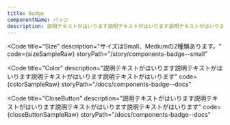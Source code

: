 ```yaml
---
title: Badge
componentName: バッジ
description: 説明テキストがはいります説明テキストがはいります説明テキストがはいります説明テキストがはいります説明テキストがはいります説明テキストがはいります説明テキストがはいります説明テキストがはいります
---
```



<Code
  title="Size"
  description="サイズはSmall、Mediumの2種類あります。"
  code={sizeSampleRaw}
  storyPath="/story/components-badge--small"
>
  <SizeSample client:load />
</Code>

<Code
  title="Color"
  description="説明テキストがはいります説明テキストがはいります説明テキストがはいります説明テキストがはいります"
  code={colorSampleRaw}
  storyPath="/docs/components-badge--docs"
>
  <ColorSample client:load />
</Code>

<Code
  title="CloseButton"
  description="説明テキストがはいります説明テキストがはいります説明テキストがはいります説明テキストがはいります"
  code={closeButtonSampleRaw}
  storyPath="/docs/components-badge--docs"
>
  <CloseButtonSample client:load />
</Code>
